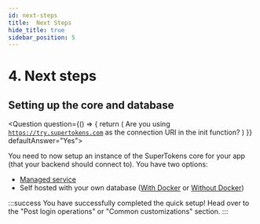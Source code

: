 ```yaml
---
id: next-steps 
title:  Next Steps
hide_title: true
sidebar_position: 5
---
```



# 4. Next steps

## Setting up the core and database
<Question
    question={() => {
        return (
            <span>Are you using <code>https://try.supertokens.com</code> as the connection URI in the init function?</span>
        )
    }} defaultAnswer="Yes">
<Answer title="Yes">

You need to now setup an instance of the SuperTokens core for your app (that your backend should connect to). You have two options:
- [Managed service](/docs/quickstart/next-steps#configure-the-core-service)
- Self hosted with your own database ([With Docker](/docs/deployment/self-hosting/with-docker) or [Without Docker](/docs/deployment/self-hosting/without-docker))

</Answer>

<Answer title="No">

:::success
You have successfully completed the quick setup! Head over to the "Post login operations" or "Common customizations" section.
:::

</Answer>

</Question>

